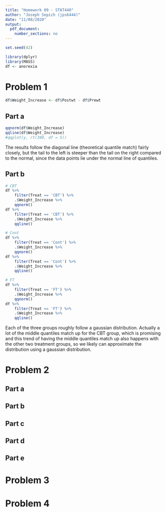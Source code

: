 ```yaml
---
title: "Homework 09 - STAT440"
author: "Joseph Sepich (jps6444)"
date: "11/08/2020"
output:
  pdf_document:
    number_sections: no
---
```


```r
set.seed(42)
```

```r
library(dplyr)
library(MASS)
df <- anorexia
```

# Problem 1

```r
df$Weight_Increase <- df$Postwt - df$Prewt
```

## Part a

```r
qqnorm(df$Weight_Increase)
qqline(df$Weight_Increase)
#qqplot(y, rt(300, df = 5))
```

The results follow the diagonal line (theoretical quantile match) fairly closely, but the tail to the left is steeper than the tail on the right compared to the normal, since the data points lie under the normal line of quantiles.

## Part b

```r
# CBT
df %>%
    filter(Treat == 'CBT') %>%
    .$Weight_Increase %>%
    qqnorm()
df %>%
    filter(Treat == 'CBT') %>%
    .$Weight_Increase %>%
    qqline()

# Cont
df %>%
    filter(Treat == 'Cont') %>%
    .$Weight_Increase %>%
    qqnorm()
df %>%
    filter(Treat == 'Cont') %>%
    .$Weight_Increase %>%
    qqline()

# FT
df %>%
    filter(Treat == 'FT') %>%
    .$Weight_Increase %>%
    qqnorm()
df %>%
    filter(Treat == 'FT') %>%
    .$Weight_Increase %>%
    qqline()
```

Each of the three groups roughly follow a gaussian distribution. Actually a lot of the middle quantiles match up for the CBT group, which is promising and this trend of having the middle quantiles match up also happens with the other two treatment groups, so we likely can approximate the distribution using a gaussian distribution.

# Problem 2

## Part a

## Part b

## Part c

## Part d

## Part e

# Problem 3

# Problem 4

